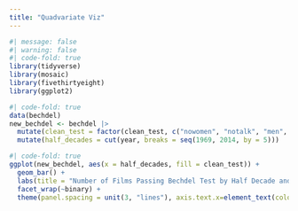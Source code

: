 ```yaml
---
title: "Quadvariate Viz"
---
```


```r
#| message: false
#| warning: false
#| code-fold: true
library(tidyverse)
library(mosaic)
library(fivethirtyeight)
library(ggplot2)
```

```r
#| code-fold: true
data(bechdel)
new_bechdel <- bechdel |>
  mutate(clean_test = factor(clean_test, c("nowomen", "notalk", "men", "dubious", "ok"))) |>
  mutate(half_decades = cut(year, breaks = seq(1969, 2014, by = 5)))
```

```r
#| code-fold: true
ggplot(new_bechdel, aes(x = half_decades, fill = clean_test)) +
  geom_bar() +
  labs(title = "Number of Films Passing Bechdel Test by Half Decade and Degree of Passing", fill = "Degree of Passing", y = "Number of Movies", x = "Half Decades", caption = "Created 2025, data from fivethirtyeight.com") +
  facet_wrap(~binary) +
  theme(panel.spacing = unit(3, "lines"), axis.text.x=element_text(color=c("black","transparent","transparent","transparent","transparent","transparent","transparent", "transparent", "black")))
```
